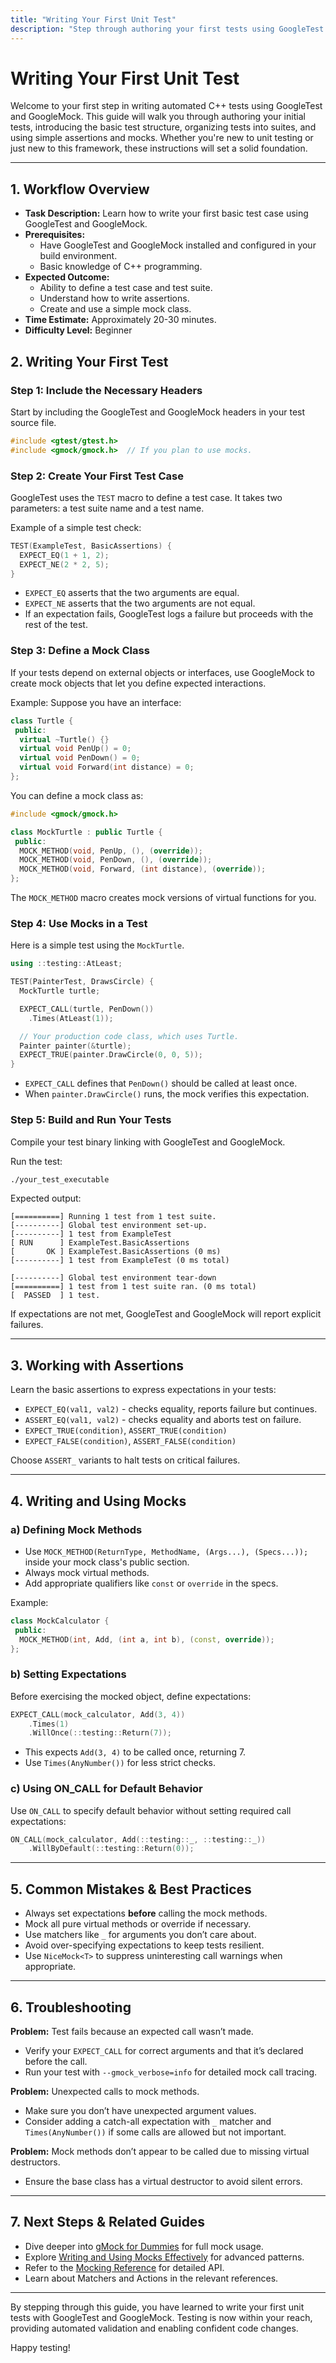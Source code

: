 ```yaml
---
title: "Writing Your First Unit Test"
description: "Step through authoring your first tests using GoogleTest and GoogleMock. This guide introduces basic test structure, suite organization, and using assertions and simple mocks—ideal for users new to the framework or to automated C++ testing."
---
```


# Writing Your First Unit Test

Welcome to your first step in writing automated C++ tests using GoogleTest and GoogleMock. This guide will walk you through authoring your initial tests, introducing the basic test structure, organizing tests into suites, and using simple assertions and mocks. Whether you're new to unit testing or just new to this framework, these instructions will set a solid foundation.

---

## 1. Workflow Overview

- **Task Description:** Learn how to write your first basic test case using GoogleTest and GoogleMock.
- **Prerequisites:**
  - Have GoogleTest and GoogleMock installed and configured in your build environment.
  - Basic knowledge of C++ programming.
- **Expected Outcome:**
  - Ability to define a test case and test suite.
  - Understand how to write assertions.
  - Create and use a simple mock class.
- **Time Estimate:** Approximately 20-30 minutes.
- **Difficulty Level:** Beginner

## 2. Writing Your First Test

### Step 1: Include the Necessary Headers

Start by including the GoogleTest and GoogleMock headers in your test source file.

```cpp
#include <gtest/gtest.h>
#include <gmock/gmock.h>  // If you plan to use mocks.
```

### Step 2: Create Your First Test Case

GoogleTest uses the `TEST` macro to define a test case. It takes two parameters: a test suite name and a test name.

Example of a simple test check:

```cpp
TEST(ExampleTest, BasicAssertions) {
  EXPECT_EQ(1 + 1, 2);
  EXPECT_NE(2 * 2, 5);
}
```

- `EXPECT_EQ` asserts that the two arguments are equal.
- `EXPECT_NE` asserts that the two arguments are not equal.
- If an expectation fails, GoogleTest logs a failure but proceeds with the rest of the test.

### Step 3: Define a Mock Class

If your tests depend on external objects or interfaces, use GoogleMock to create mock objects that let you define expected interactions.

Example: Suppose you have an interface:

```cpp
class Turtle {
 public:
  virtual ~Turtle() {}
  virtual void PenUp() = 0;
  virtual void PenDown() = 0;
  virtual void Forward(int distance) = 0;
};
```

You can define a mock class as:

```cpp
#include <gmock/gmock.h>

class MockTurtle : public Turtle {
 public:
  MOCK_METHOD(void, PenUp, (), (override));
  MOCK_METHOD(void, PenDown, (), (override));
  MOCK_METHOD(void, Forward, (int distance), (override));
};
```

The `MOCK_METHOD` macro creates mock versions of virtual functions for you.

### Step 4: Use Mocks in a Test

Here is a simple test using the `MockTurtle`.

```cpp
using ::testing::AtLeast;

TEST(PainterTest, DrawsCircle) {
  MockTurtle turtle;

  EXPECT_CALL(turtle, PenDown())
    .Times(AtLeast(1));

  // Your production code class, which uses Turtle.
  Painter painter(&turtle);
  EXPECT_TRUE(painter.DrawCircle(0, 0, 5));
}
```

- `EXPECT_CALL` defines that `PenDown()` should be called at least once.
- When `painter.DrawCircle()` runs, the mock verifies this expectation.

### Step 5: Build and Run Your Tests

Compile your test binary linking with GoogleTest and GoogleMock.

Run the test:

```bash
./your_test_executable
```

Expected output:

```
[==========] Running 1 test from 1 test suite.
[----------] Global test environment set-up.
[----------] 1 test from ExampleTest
[ RUN      ] ExampleTest.BasicAssertions
[       OK ] ExampleTest.BasicAssertions (0 ms)
[----------] 1 test from ExampleTest (0 ms total)

[----------] Global test environment tear-down
[==========] 1 test from 1 test suite ran. (0 ms total)
[  PASSED  ] 1 test.
```

If expectations are not met, GoogleTest and GoogleMock will report explicit failures.

---

## 3. Working with Assertions

Learn the basic assertions to express expectations in your tests:

- `EXPECT_EQ(val1, val2)` - checks equality, reports failure but continues.
- `ASSERT_EQ(val1, val2)` - checks equality and aborts test on failure.
- `EXPECT_TRUE(condition)`, `ASSERT_TRUE(condition)`
- `EXPECT_FALSE(condition)`, `ASSERT_FALSE(condition)`

Choose `ASSERT_` variants to halt tests on critical failures.

---

## 4. Writing and Using Mocks

### a) Defining Mock Methods

- Use `MOCK_METHOD(ReturnType, MethodName, (Args...), (Specs...));` inside your mock class's public section.
- Always mock virtual methods.
- Add appropriate qualifiers like `const` or `override` in the specs.

Example:

```cpp
class MockCalculator {
 public:
  MOCK_METHOD(int, Add, (int a, int b), (const, override));
};
```

### b) Setting Expectations

Before exercising the mocked object, define expectations:

```cpp
EXPECT_CALL(mock_calculator, Add(3, 4))
    .Times(1)
    .WillOnce(::testing::Return(7));
```

- This expects `Add(3, 4)` to be called once, returning 7.
- Use `Times(AnyNumber())` for less strict checks.

### c) Using ON_CALL for Default Behavior

Use `ON_CALL` to specify default behavior without setting required call expectations:

```cpp
ON_CALL(mock_calculator, Add(::testing::_, ::testing::_))
    .WillByDefault(::testing::Return(0));
```

---

## 5. Common Mistakes & Best Practices

- Always set expectations **before** calling the mock methods.
- Mock all pure virtual methods or override if necessary.
- Use matchers like `_` for arguments you don’t care about.
- Avoid over-specifying expectations to keep tests resilient.
- Use `NiceMock<T>` to suppress uninteresting call warnings when appropriate.

---

## 6. Troubleshooting

**Problem:** Test fails because an expected call wasn’t made. 
- Verify your `EXPECT_CALL` for correct arguments and that it’s declared before the call.
- Run your test with `--gmock_verbose=info` for detailed mock call tracing.

**Problem:** Unexpected calls to mock methods.
- Make sure you don’t have unexpected argument values.
- Consider adding a catch-all expectation with `_` matcher and `Times(AnyNumber())` if some calls are allowed but not important.

**Problem:** Mock methods don’t appear to be called due to missing virtual destructors.
- Ensure the base class has a virtual destructor to avoid silent errors.

---

## 7. Next Steps & Related Guides

- Dive deeper into [gMock for Dummies](https://google.github.io/googletest/gmock_for_dummies.html) for full mock usage.
- Explore [Writing and Using Mocks Effectively](https://google.github.io/googletest/guides/core-workflows/mocking-techniques) for advanced patterns.
- Refer to the [Mocking Reference](https://google.github.io/googletest/reference/mocking.html) for detailed API.
- Learn about Matchers and Actions in the relevant references.

---

By stepping through this guide, you have learned to write your first unit tests with GoogleTest and GoogleMock. Testing is now within your reach, providing automated validation and enabling confident code changes.

Happy testing!